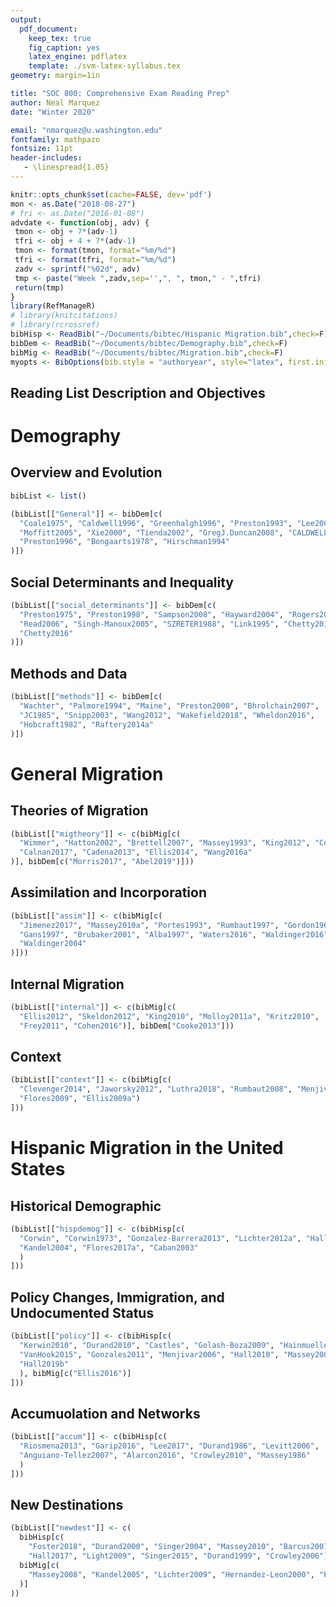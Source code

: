 ```yaml
---
output: 
  pdf_document:
    keep_tex: true
    fig_caption: yes
    latex_engine: pdflatex
    template: ./svm-latex-syllabus.tex
geometry: margin=1in

title: "SOC 800: Comprehensive Exam Reading Prep"
author: Neal Marquez
date: "Winter 2020"

email: "nmarquez@u.washington.edu"
fontfamily: mathpazo
fontsize: 11pt
header-includes:
   - \linespread{1.05}
---
```




```r
knitr::opts_chunk$set(cache=FALSE, dev='pdf')
mon <- as.Date("2018-08-27")
# fri <- as.Date("2016-01-08")
advdate <- function(obj, adv) {
 tmon <- obj + 7*(adv-1)
 tfri <- obj + 4 + 7*(adv-1)
 tmon <- format(tmon, format="%m/%d")
 tfri <- format(tfri, format="%m/%d")
 zadv <- sprintf("%02d", adv)
 tmp <- paste("Week ",zadv,sep='',", ", tmon," - ",tfri)
 return(tmp)
}
library(RefManageR)
# library(knitcitations)
# library(rcrossref)
bibHisp <- ReadBib("~/Documents/bibtec/Hispanic Migration.bib",check=F)
bibDem <- ReadBib("~/Documents/bibtec/Demography.bib",check=F)
bibMig <- ReadBib("~/Documents/bibtec/Migration.bib",check=F)
myopts <- BibOptions(bib.style = "authoryear", style="latex", first.inits=FALSE, max.names = 5, no.print.fields = c("doi", "url", "isbn", "issn"))
```

## Reading List Description and Objectives

# Demography

## Overview and Evolution  

```r
bibList <- list()

(bibList[["General"]] <- bibDem[c(
  "Coale1975", "Caldwell1996", "Greenhalgh1996", "Preston1993", "Lee2003",
  "Moffitt2005", "Xie2000", "Tienda2002", "GregJ.Duncan2008", "CALDWELL1990", 
  "Preston1996", "Bongaarts1978", "Hirschman1994"
)])
```

<!-- ## Mortaility -->
<!-- ```{r, echo = FALSE, results="asis"}  -->
<!-- bibDem[c( -->
<!--   "CALDWELL1990", "Preston1996", "McKeown1972", "Colgrove2002", "Szreter2002", -->
<!--   "Olshansky1986", "Caldwell1986", "Kuhn2010", "Link2002", "Omran2005", -->
<!--   "Clark2013", "Markides2005" -->
<!-- )] -->
<!-- ```  -->

<!-- ## Child Mortaility -->
<!-- ```{r, echo = FALSE, results="asis"}  -->
<!-- bibDem[c( -->
<!--   "Finch2003", "Geronimus1992", "Gortmaker1997", "Hamilton2009", "Hummer2007", -->
<!--   "Landale2000", "Palloni1999" -->
<!-- )] -->
<!-- ``` -->


<!-- ## Fertility -->
<!-- ```{r, echo = FALSE, results="asis"}  -->
<!-- bibDem[c( -->
<!--   "Bongaarts1978", "Hirschman1994", "Easterlin1975", "Bryant2007", -->
<!--   "Bongaarts2013", "Myrskyla2009" -->
<!-- )] -->
<!-- ``` -->

## Social Determinants and Inequality
```r
(bibList[["social_determinants"]] <- bibDem[c(
  "Preston1975", "Preston1998", "Sampson2008", "Hayward2004", "Rogers2010", 
  "Read2006", "Singh-Manoux2005", "SZRETER1988", "Link1995", "Chetty2018",
  "Chetty2016"
)])
```

## Methods and Data
```r
(bibList[["methods"]] <- bibDem[c(
  "Wachter", "Palmore1994", "Maine", "Preston2000", "Bhrolchain2007",
  "JC1985", "Snipp2003", "Wang2012", "Wakefield2018", "Wheldon2016", 
  "Hobcraft1982", "Raftery2014a"
)])
```

# General Migration  

## Theories of Migration  
```r
(bibList[["migtheory"]] <- c(bibMig[c(
  "Wimmer", "Hatton2002", "Brettell2007", "Massey1993", "King2012", "Cooke2018",
  "Calnan2017", "Cadena2013", "Ellis2014", "Wang2016a"
)], bibDem[c("Morris2017", "Abel2019")]))
```

<!-- ## Division of Labor   -->
<!-- ```{r, echo = FALSE, results="asis"}  -->
<!-- (bibList[["miglabor"]] <- c(bibMig[c( -->
<!--   "Waldinger2003", "Liu2011", "Gleave2017", "Waldinger1999", "Ellis2009", -->
<!--   "SusanEckstein2018", "Kerr2016", "Smith2006", "Bound2017", "Rodriguez2010", -->
<!--   "Hanson2017", "Bean2012", "Sassen1988" -->
<!-- )])) -->
<!-- ``` -->

## Assimilation and Incorporation  
```r
(bibList[["assim"]] <- c(bibMig[c(
  "Jimenez2017", "Massey2010a", "Portes1993", "Rumbaut1997", "Gordon1964",
  "Gans1997", "Brubaker2001", "Alba1997", "Waters2016", "Waldinger2016",
  "Waldinger2004"
)]))
```

<!-- ## Second Generation   -->
<!-- ```{r, echo = FALSE, results="asis"}  -->
<!-- (bibList[["gen2"]] <- c(bibMig[c( -->
<!--   "Luthra", "Portes", "Haller2011", "Haller2011a", "Bean2015", "Alba2011", -->
<!--   "Yoshikawa2011") -->
<!-- ])) -->
<!-- ``` -->

## Internal Migration  
```r
(bibList[["internal"]] <- c(bibMig[c(
  "Ellis2012", "Skeldon2012", "King2010", "Molloy2011a", "Kritz2010",
  "Frey2011", "Cohen2016")], bibDem["Cooke2013"]))
```

## Context  
```r
(bibList[["context"]] <- c(bibMig[c(
  "Clevenger2014", "Jaworsky2012", "Luthra2018", "Rumbaut2008", "Menjivar1997",
  "Flores2009", "Ellis2009a")
]))
```

# Hispanic Migration in the United States

## Historical Demographic
```r
(bibList[["hispdemog"]] <- c(bibHisp[c(
  "Corwin", "Corwin1973", "Gonzalez-Barrera2013", "Lichter2012a", "Hall2016a",
  "Kandel2004", "Flores2017a", "Caban2003"
  )
]))
```

## Policy Changes, Immigration, and Undocumented Status  
```r
(bibList[["policy"]] <- c(bibHisp[c(
  "Kerwin2010", "Durand2010", "Castles", "Golash-Boza2009", "Hainmueller2017",
  "VanHook2015", "Gonzales2011", "Menjivar2006", "Hall2010", "Massey2002", 
  "Hall2019b"
  ), bibMig[c("Ellis2016")]
]))
```

## Accumuolation and Networks
```r
(bibList[["accum"]] <- c(bibHisp[c(
  "Riosmena2013", "Garip2016", "Lee2017", "Durand1986", "Levitt2006",
  "Anguiano-Tellez2007", "Alarcon2016", "Crowley2010", "Massey1986"
  )
]))
```

## New Destinations  
```r
(bibList[["newdest"]] <- c(
  bibHisp[c(
    "Foster2018", "Durand2000", "Singer2004", "Massey2010", "Barcus2007",
    "Hall2017", "Light2009", "Singer2015", "Durand1999", "Crowley2006")],
  bibMig[c(
    "Massey2008", "Kandel2005", "Lichter2009", "Hernandez-Leon2000", "Parrado2016"
  )]
))
```